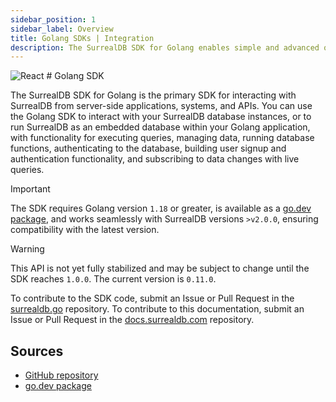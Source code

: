 ```yaml
---
sidebar_position: 1
sidebar_label: Overview
title: Golang SDKs | Integration
description: The SurrealDB SDK for Golang enables simple and advanced querying of a remote or embedded database.
---
```



<div class="flag-title">
	<Image
		alt="React"
		width={42}
		height={42}
		src={{
			light: LightLogo,
			dark: DarkLogo,
		}}
	/>
	# Golang SDK
</div>

The SurrealDB SDK for Golang is the primary SDK for interacting with SurrealDB from server-side applications, systems, and APIs. You can use the Golang SDK to interact with your SurrealDB database instances, or to run SurrealDB as an embedded database within your Golang application, with functionality for executing queries, managing data, running database functions, authenticating to the database, building user signup and authentication functionality, and subscribing to data changes with live queries.

> [!IMPORTANT]
> The SDK requires Golang version `1.18` or greater, is available as a [go.dev package](https://pkg.go.dev/github.com/surrealdb/surrealdb.go), and works seamlessly with SurrealDB versions `>v2.0.0`, ensuring compatibility with the latest version.

> [!WARNING]
> This API is not yet fully stabilized and may be subject to change until the SDK reaches `1.0.0`. The current version is `0.11.0`.

To contribute to the SDK code, submit an Issue or Pull Request in the [surrealdb.go](https://github.com/surrealdb/surrealdb.go) repository. To contribute to this documentation, submit an Issue or Pull Request in the [docs.surrealdb.com](https://github.com/surrealdb/docs.surrealdb.com) repository.

## Sources

- [GitHub repository](https://github.com/surrealdb/surrealdb.go)
- [go.dev package](https://pkg.go.dev/github.com/surrealdb/surrealdb.go)
